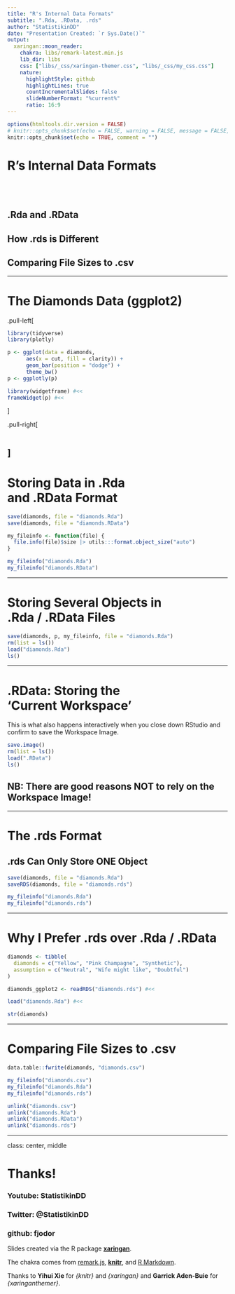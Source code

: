 ---
title: "R's Internal Data Formats"
subtitle: ".Rda, .RData, .rds"
author: "StatistikinDD"
date: "Presentation Created: `r Sys.Date()`"
output:
  xaringan::moon_reader:
    chakra: libs/remark-latest.min.js
    lib_dir: libs
    css: ["libs/_css/xaringan-themer.css", "libs/_css/my_css.css"]
    nature:
      highlightStyle: github
      highlightLines: true
      countIncrementalSlides: false
      slideNumberFormat: "%current%"
      ratio: 16:9
---

```{r setup, include = FALSE}

options(htmltools.dir.version = FALSE)
# knitr::opts_chunk$set(echo = FALSE, warning = FALSE, message = FALSE, comment = "")
knitr::opts_chunk$set(echo = TRUE, comment = "")

```

# R's Internal Data Formats

## <br>

## .Rda and .RData

## How .rds is Different

## Comparing File Sizes to .csv

---

# The Diamonds Data (ggplot2)

.pull-left[
```{r plotly, eval = FALSE}

library(tidyverse)
library(plotly)

p <- ggplot(data = diamonds,
      aes(x = cut, fill = clarity)) +
      geom_bar(position = "dodge") +
      theme_bw()
p <- ggplotly(p)

library(widgetframe) #<<
frameWidget(p) #<<

```
]

.pull-right[
```{r, ref.label = "plotly", echo = FALSE, message = FALSE}
```

]
---

# Storing Data in .Rda <br>and .RData Format

```{r}
save(diamonds, file = "diamonds.Rda")
save(diamonds, file = "diamonds.RData")

my_fileinfo <- function(file) {
  file.info(file)$size |> utils:::format.object_size("auto")
}

my_fileinfo("diamonds.Rda")
my_fileinfo("diamonds.RData")

```

---

# Storing Several Objects in<br> .Rda / .RData Files

```{r}

save(diamonds, p, my_fileinfo, file = "diamonds.Rda")
rm(list = ls())
load("diamonds.Rda")
ls()

```

---

# .RData: Storing the <br>'Current Workspace'

This is what also happens interactively when you close down RStudio and confirm to save the Workspace Image.

```{r}

save.image()
rm(list = ls())
load(".RData")
ls()

```
## NB: There are good reasons NOT to rely on the Workspace Image!

---

# The .rds Format

## .rds Can Only Store ONE Object

```{r}
save(diamonds, file = "diamonds.Rda")
saveRDS(diamonds, file = "diamonds.rds")

my_fileinfo("diamonds.Rda")
my_fileinfo("diamonds.rds")

```

---

# Why I Prefer .rds over .Rda / .RData

```{r}

diamonds <- tibble(
  diamonds = c("Yellow", "Pink Champagne", "Synthetic"),
  assumption = c("Neutral", "Wife might like", "Doubtful")
)

diamonds_ggplot2 <- readRDS("diamonds.rds") #<<

load("diamonds.Rda") #<<

str(diamonds)

```

---

# Comparing File Sizes to .csv

```{r}

data.table::fwrite(diamonds, "diamonds.csv")

my_fileinfo("diamonds.csv")
my_fileinfo("diamonds.Rda")
my_fileinfo("diamonds.rds")

```

```{r, echo = FALSE}

unlink("diamonds.csv")
unlink("diamonds.Rda")
unlink("diamonds.RData")
unlink("diamonds.rds")

```

---

class: center, middle

# Thanks!

### Youtube: StatistikinDD

### Twitter: @StatistikinDD

### github: fjodor

Slides created via the R package [**xaringan**](https://github.com/yihui/xaringan).

The chakra comes from [remark.js](https://remarkjs.com), [**knitr**](https://yihui.org/knitr), and [R Markdown](https://rmarkdown.rstudio.com).

Thanks to **Yihui Xie** for *{knitr}* and *{xaringan}* and **Garrick Aden-Buie** for *{xaringanthemer}*.